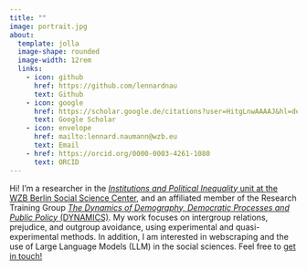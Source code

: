 ```yaml
---
title: ""
image: portrait.jpg
about:
  template: jolla
  image-shape: rounded
  image-width: 12rem
  links:
    - icon: github
      href: https://github.com/lennardnau
      text: Github
    - icon: google
      href: https://scholar.google.de/citations?user=HitgLnwAAAAJ&hl=de&oi=ao
      text: Google Scholar
    - icon: envelope
      href: mailto:lennard.naumann@wzb.eu
      text: Email
    - href: https://orcid.org/0000-0003-4261-1080
      text: ORCID
---
```


Hi! I'm a researcher in the [*Institutions and Political Inequality* unit at the WZB Berlin Social Science Center](https://www.wzb.eu/en/research/political-economy-of-development/institutions-and-political-inequality), and an affiliated member of the Research Training Group [*The Dynamics of Demography, Democratic Processes and Public Policy* (DYNAMICS)](https://www.sowi.hu-berlin.de/en/dynamics). My work focuses on intergroup relations, prejudice, and outgroup avoidance, using experimental and quasi-experimental methods. In addition, I am interested in webscraping and the use of Large Language Models (LLM) in the social sciences. Feel free to [get in touch!](mailto:lennard.naumann@wzb.eu)
